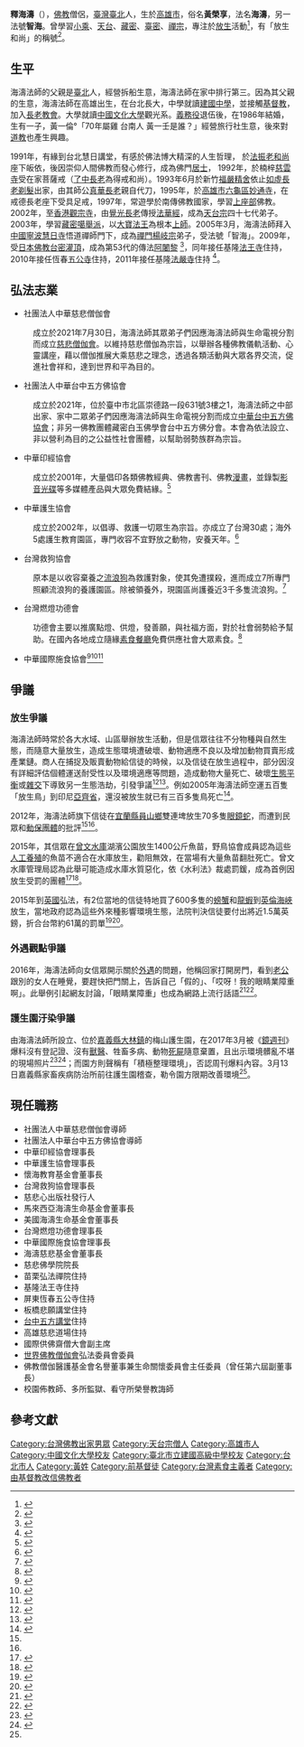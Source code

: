 {{第一手来源}}
{{Infobox Buddhist
| name = 釋海濤
| image =
| image_size =
| caption = 
| birth_name = 黃榮享
| Zi = 
| Hao = 
| alias = 海濤、智海
| birth_date = {{Birth date and age|year=1958|month=7|day=22}}
| birth_place = {{ROC|臺灣省}}[[高雄縣|高雄縣]]
| death_date = 
| death_place =
| residence = {{TWN}}[[高雄市|高雄市]]
| citizenship =
| nationality = {{ROC}}
| party = 
| known_for = 
| school = 
| callsign = 
| delty =
| title = 
{{ubl
|生命電視股份有限公司董事長（2004-2021）
|弘法禪院住持（2008-）
|五公寺住持（2010-）
|臺灣燃燈功德會理事長（2014-）
|中華國際施食協會理事長（2017-）
}}
| native_lang1       =
| native_lang1_name1 =
| native_lang2       = 
| native_lang2_name1 =
| native_lang3       = 
| native_lang3_name1 =
| native_lang4       = 
| native_lang4_name1 =
| native_lang5       = 
| native_lang5_name1 =
| native_lang6       =
| native_lang6_name1 =
| native_lang7       = 
| native_lang7_name1 =
| native_lang8       = 
| native_lang8_name1 =
| education = 臺北市立建國高級中學<br />中國文化大學觀光事業學系
| work_institution = 
| advisor = 釋法振、釋如虛、釋真華、[[釋覺光|釋覺光]]
| students = 
| publication =一隻腳，一樣可以跳舞<br />悟到才能得到：從容一生<br />一天一點禪意：自在一生<br />圓滿︰海濤法師的人生創意課<br />覺醒：海濤法師的生活智慧
| publication_translate = 
| awards = 
| incarnation_from =
| reincarnation_to = 
| successor =
| signature =
| footnotes =
}}
'''釋海濤'''（{{bd|1958年|7月22日|}}），[[佛教|佛教]]僧侶，[[臺灣|臺灣]][[臺北|臺北]]人，生於[[高雄市|高雄市]]，俗名'''黃榮享'''，法名'''海濤'''，另一法號'''智海'''。曾學習[[小乘|小乘]]、[[天台宗|天台]]、[[藏密|藏密]]、[[臺密|臺密]]、[[禪宗|禪宗]]，專注於[[放生|放生]]活動<ref>{{Cite web|url= http://www.haitao.org.tw/vow/honfa.htm |title=海濤法師|accessdate=2014}}{{Third-party-inline}}</ref>，有「放生和尚」的稱號<ref>{{cite web |title=林務局就宗教放生與海濤「鬥法」 |url=https://n.yam.com/Article/20120615548391 |website=蕃新聞 |publisher=[[天空傳媒|天空傳媒]] |accessdate=2019-05-28}}</ref>。

==生平==
海濤法師的父親是[[臺北|臺北]]人，經營拆船生意，海濤法師在家中排行第三。因為其父親的生意，海濤法師在高雄出生，在台北長大，中學就讀[[建國中學|建國中學]]，並接觸[[基督教|基督教]]，加入[[長老教會|長老教會]]。大學就讀[[中國文化大學|中國文化大學]]觀光系。[[義務役|義務役]]退伍後，在1986年結婚，生有一子，黃一倫°「70年屬雞 台南人 黃一壬是誰？」經營旅行社生意，後來對[[道教|道教]]也產生興趣。

1991年，有緣到台北慧日講堂，有感於佛法博大精深的人生哲理， 於[[釋法振|法振老和尚]]座下皈依，後因崇仰人間佛教而發心修行，成為佛門[[居士|居士]]， 1992年，於楠梓[[慈雲寺_(楠梓區)|慈雲寺]]受在家菩薩戒（[[了中長老|了中長老]]為得戒和尚）。1993年6月於新竹[[福嚴精舍|福嚴精舍]]依止[[釋如虛|如虛長老]][[剃髮|剃髮]]出家，由其師公[[真華長老|真華長老]]親自代刀，1995年，於[[高雄市|高雄市]][[六龜區|六龜區]][[妙通寺|妙通寺]]，在戒德長老座下受具足戒，1997年，常遊學於南傳佛教國家，學習[[上座部|上座部]]佛教。2002年，至[[香港觀宗寺|香港觀宗寺]]，由[[釋覺光|覺光長老]]傳授[[法華經|法華經]]，成為[[天台宗|天台宗]]四十七代弟子。2003年，學習[[藏密|藏密]][[噶舉派|噶舉派]]，以[[大寶法王|大寶法王]]為根本[[上师|上師]]。2005年3月，海濤法師拜入[[中國|中國]][[寧波|寧波]][[慧日寺|慧日寺]]悟道禪師門下，成為[[禪門|禪門]][[楊岐宗|楊岐宗]]弟子，受法號「智海」。2009年，受[[日本佛教|日本佛教]][[台密|台密]][[灌頂|灌頂]]，成為第53代的傳法[[阿闍黎|阿闍黎]] <ref>{{Cite web|url=http://www.sutra.org.tw/magazine/life12/life12_50.htm|title=海濤法師接受日本天臺密宗東密灌頂|accessdate=2009|archive-url=https://web.archive.org/web/20171020135721/http://www.sutra.org.tw/magazine/life12/life12_50.htm|archive-date=2017-10-20|dead-url=yes}}</ref>，同年接任基隆[[法王寺_(基隆市)|法王寺]]住持，2010年接任恆春[[五公寺|五公寺]]住持，2011年接任基隆[[法嚴寺|法嚴寺]]住持 <ref>{{Cite web|url= http://www.lifetv.org.tw/master.htm |title=海濤法師簡介|accessdate=2014}}{{Third-party-inline}}</ref>。

==弘法志業==
{{新闻稿|章节}}
*社團法人中華慈悲僧伽會
:成立於2021年7月30日，海濤法師其眾弟子們因應海濤法師與生命電視分割而成立[https://m.facebook.com/CompassionSangha/ 慈悲僧伽會]。以維持慈悲僧伽為宗旨，以舉辦各種佛教儀軌活動、心靈講座，藉以僧伽推展大乘慈悲之理念，透過各類活動與大眾各界交流，促進社會祥和，達到世界和平為目的。

*社團法人中華台中五方佛協會
:成立於2021年，位於臺中市北區崇德路一段631號3樓之1，海濤法師之中部出家、家中二眾弟子們因應海濤法師與生命電視分割而成立[https://www.facebook.com/LifeTVmod703/ 中華台中五方佛協會]；非另一佛教團體藏密白玉佛學會台中五方佛分會。本會為依法設立、非以營利為目的之公益性社會團體，以幫助弱勢族群為宗旨。

*中華印經協會
:成立於2001年，大量倡印各類佛教經典、佛教書刊、佛教[[漫画|漫畫]]，並錄製[[影音光碟|影音光碟]]等多媒體產品與大眾免費結緣。<ref>{{Cite web|url=http://www.sutra.org.tw/sutra/index.htm|title=中華印經協會|accessdate=2014}}{{Dead link|date=2018年6月 |bot=InternetArchiveBot |fix-attempted=no }}{{Third-party-inline}}</ref>

*中華護生協會
:成立於2002年，以倡導、救護一切眾生為宗旨。亦成立了台灣30處；海外5處護生教育園區，專門收容不宜野放之動物，安養天年。<ref>{{Cite web|url=http://www.cpla.org.tw/ |title=中華護生協會|accessdate=2014}}{{Third-party-inline}}</ref>

*台灣救狗協會
:原本是以收容棄養之[[流浪犬|流浪狗]]為救護對象，使其免遭撲殺，進而成立7所專門照顧流浪狗的養護園區。除被領養外，現園區尚護養近3千多隻流浪狗。<ref>{{Cite web|url=http://www.sutra.org.tw/pages/dog/taiwan-dog/taiwandog.htm|title=台灣救狗協會|accessdate=2014|deadurl=yes|archiveurl=https://web.archive.org/web/20170823134645/http://www.sutra.org.tw/pages/dog/taiwan-dog/taiwandog.htm|archivedate=2017-08-23}}{{Third-party-inline}}</ref>

*台灣燃燈功德會
:功德會主要以推廣點燈、供燈，發善願，與社福方面，對於社會弱勢給予幫助。在國內各地成立隨緣[[素食餐廳|素食餐廳]]免費供應社會大眾素食。<ref>{{Cite news|url= http://www.appledaily.com.tw/realtimenews/article/new/20150918/694228/ |title=推廣不殺生　苗栗每天免費送素便當|accessdate=2014}}</ref>

*中華國際施食協會<ref name="#1">{{Cite news|url=https://n.yam.com/Article/20120613539550|title=宗教放生團體振振有詞 亂搞放生眼鏡蛇|author=廖士睿|date=2012年6月13日|work=|newspaper=蕃新聞|accessdate=2017-09-24}}</ref><ref name="#2">{{Cite news|url=https://www.mirrormedia.mg/story/20170327soc006/|title=【海濤法師積業障】放生即放死　海濤法師釀生態浩劫|author=|date=2017年3月27日|work=|newspaper=鏡週刊 Mirror Media|accessdate=2017-09-16|language=zh-TW}}</ref><ref name="#3">{{Cite news|url=https://www.mirrormedia.mg/story/20170327soc005/?utm_source=feed_related&utm_medium=yahoo|title=【海濤法師積業障】梅山護生園區環境差　畜防所限令改善|author=周艾德|date=2017-03-28|work=|newspaper=鏡週刊 Mirror Media|accessdate=2017-09-17|language=zh-TW}}</ref>

==爭議==
===放生爭議===
海濤法師時常於各大水域、山區舉辦放生活動，但是信眾往往不分物種與自然生態，而隨意大量放生，造成生態環境遭破壞、動物適應不良以及增加動物買賣形成產業鏈。商人在捕捉及販賣動物給信徒的時候，以及信徒在放生過程中，部分因沒有詳細評估個體運送耐受性以及環境適應等問題，造成動物大量死亡、破壞[[生态平衡|生態平衡]]或[[雜交|雜交]]下導致另一生態浩劫，引發爭議<ref>{{cite news |language = zh-tw |url =http://www.appledaily.com.tw/appledaily/article/headline/20041103/1355138/?utm_source=FB&utm_medium=MWeb_Share&utm_campaign=http%3A%2F%2Fwww.appledaily.com.tw%2Fappledaily%2Farticle%2Fheadline%2F20041103%2F1355138%2F| title =先抓再放生年害60萬鳥 保育團體點名 海濤法師最大買主|author=李宗衡| publisher =蘋果日報| date =2004年11月3日 | accessdate =2015年2月25日}}</ref><ref>{{cite news |language = zh-tw |author=|url =http://www.ettoday.net/news/20130104/148591.htm | title =海濤法師放生惹爭議　證嚴法師：護生並不是無謂放生| publisher =ETtoday| date =2013年1月4日 | accessdate =2013年9月10日}}</ref>。例如2005年海濤法師空運五百隻「放生鳥」到印尼[[亞齊省|亞齊省]]，還沒被放生就已有三百多隻鳥死亡<ref>{{Cite news|url=http://www.appledaily.com.tw/appledaily/article/headline/20051210/2258105|title=直擊 海濤法師印尼放生變殺生|author=曾維民、陳郁凱|date=2005-12-10|work=|newspaper=蘋果日報|accessdate=2017-10-07|language=zh-TW}}</ref>。

2012年，海濤法師旗下信徒在[[宜蘭縣|宜蘭縣]][[員山鄉|員山鄉]]雙連埤放生70多隻[[眼鏡蛇|眼鏡蛇]]，而遭到民眾和[[動物權利|動保團體]]的批評<ref name="#1"/><ref name="#2"/>。

2015年，其信眾在[[曾文水庫|曾文水庫]]湖濱公園放生1400公斤魚苗，野鳥協會成員認為這些[[人工生殖|人工養殖]]的魚苗不適合在水庫放生，勸阻無效，在當場有大量魚苗翻肚死亡。曾文水庫管理局認為此舉可能造成水庫水質惡化，依《水利法》裁處罰鍰，成為首例因放生受罰的團體<ref>{{cite news |language = zh-tw |author=姚南宏|url =http://www.appledaily.com.tw/realtimenews/article/new/20150619/632212/?utm_source=FB| title =曾文水庫亂放生　結果害魚群爆斃| publisher =蘋果日報| date =2015年6月19日 | accessdate =2015年6月29日}}</ref><ref>{{Cite news|url=http://www.chinatimes.com/newspapers/20150621000302-260102|title=生命電視台 違法放生挨罰首例|author=|date=2015-06-21|work=中時電子報|accessdate=}}</ref>。

2015年到[[英国|英國]]弘法，有2位當地的信徒特地買了600多隻的[[螃蟹|螃蟹]]和[[龍蝦|龍蝦]]到[[英吉利海峡|英倫海峽]]放生，當地政府認為這些外來種影響環境生態，法院判決信徒要付出將近1.5萬英鎊，折合台幣約61萬的罰單<ref>{{Cite news|url=http://www.setn.com/m/news.aspx?newsid=297723|title=踢到鐵板！海濤法師信徒英國放生龍蝦　遭判罰61萬|author=|date=2017-09-23|work=三立新聞網|accessdate=|archive-date=2019-06-14|archive-url=https://web.archive.org/web/20190614091507/https://www.setn.com/news.aspx?newsid=297723|dead-url=no}}</ref><ref>{{Cite web|url=https://fnc.ebc.net.tw/FncNews/Content/7194|title=在「這邊」放生業障重！ 海濤法師信徒放生Seafood遭罰128萬|accessdate=2017-12-03|date=2017-09-27|publisher=東森財經新聞}}</ref>。

===外遇觀點爭議===
2016年，海濤法師向女信眾開示關於[[外遇|外遇]]的問題，他稱回家打開房門，看到[[丈夫|老公]]跟別的女人在睡覺，要趕快把門關上，告訴自己「假的」、「哎呀！我的眼睛業障重啊」。此舉例引起網友討論，「眼睛業障重」也成為網路上流行話語<ref>{{Cite news | 
url=http://www.appledaily.com.tw/realtimenews/article/new/20160709/904528/ | title=【就是狂】老公外遇？　海濤法師超狂開示網友傻眼 |date=2016年7月9日 |publisher=蘋果日報|archive-url=https://web.archive.org/web/20170910034107/http://www.appledaily.com.tw:80/realtimenews/article/new/20160709/904528|archive-date=2017-09-10|dead-url=yes|access-date=2022-02-25}}</ref><ref>{{Cite news | url=http://udn.com/news/story/8864/1817686-%E3%80%8C%E6%8A%8A%E8%80%81%E5%85%AC%E5%A4%96%E9%81%87%E7%95%B6%E5%81%87%E7%9A%84%E3%80%8D--%E6%B3%95%E5%B8%AB%E8%A8%80%E8%AB%96%E6%83%B9%E6%80%92%E7%B6%B2%E5%8F%8B | title=「把老公外遇當假的」 海濤法師言論惹怒網友 |date=2016年7月9日 |publisher=聯合報|dead-url=yes|access-date=2022-02-25}}</ref>。

=== 護生園汙染爭議 ===
由海濤法師所設立、位於[[嘉義縣|嘉義縣]][[大林鎮_(台灣)|大林鎮]]的梅山護生園，在2017年3月被《[[鏡週刊|鏡週刊]]》爆料沒有登記證、沒有[[兽医|獸醫]]、牲畜多病、動物[[死屍|死屍]]隨意棄置，且出示環境髒亂不堪的現場照片<ref>{{Cite news|url=https://www.mirrormedia.mg/story/20170327soc003/|title=【海濤法師積業障】放任禽畜腐爛生蛆　海濤法師護生園業障重|author=|date=|work=|newspaper=鏡週刊 Mirror Media|accessdate=2017-09-16|language=zh-TW}}</ref><ref>{{Cite news|url=http://news.ltn.com.tw/news/life/breakingnews/2019612|title=被爆是黑戶收容場 海濤法師護生園區曝光！|author=|date=|work=自由時報電子報|accessdate=2017-09-16}}</ref>；而園方則聲稱有「積極整理環境」，否認周刊爆料內容。3月13日嘉義縣家畜疾病防治所前往護生園稽查，勒令園方限期改善環境<ref name="#3"/>。

==現任職務==
*社團法人中華慈悲僧伽會導師
*社團法人中華台中五方佛協會導師
*中華印經協會理事長
*中華護生協會理事長
*懷海教育基金會董事長
*台灣救狗協會理事長
*慈悲心出版社發行人
*馬來西亞海濤生命基金會董事長
*美國海濤生命基金會董事長
*台灣燃燈功德會理事長
*中華國際施食協會理事長
*海濤慈悲基金會董事長
*慈悲佛學院院長
*苗栗弘法禪院住持
*基隆法王寺住持
*屏東恆春五公寺住持
*板橋悲願講堂住持
*[https://www.facebook.com/LifeTVmod703/ 台中五方講堂]住持
*高雄慈悲道場住持
*國際供佛齋僧大會副主席
*[[世界佛教僧伽會|世界佛教僧伽會]]弘法委員會委員
*佛教僧伽醫護基金會名譽董事兼生命關懷委員會主任委員（曾任第六屆副董事長）
*校園佈教師、多所監獄、看守所榮譽教誨師

==參考文獻==
{{reflist|30em}}

{{DEFAULTSORT:Shi釋}}
[[Category:台灣佛教出家男眾|Category:台灣佛教出家男眾]]
[[Category:天台宗僧人|Category:天台宗僧人]]
[[Category:高雄市人|Category:高雄市人]]
[[Category:中國文化大學校友|Category:中國文化大學校友]]
[[Category:臺北市立建國高級中學校友|Category:臺北市立建國高級中學校友]]
[[Category:台北市人|Category:台北市人]]
[[Category:黃姓|Category:黃姓]]
[[Category:前基督徒|Category:前基督徒]]
[[Category:台灣素食主義者|Category:台灣素食主義者]]
[[Category:由基督教改信佛教者|Category:由基督教改信佛教者]]
